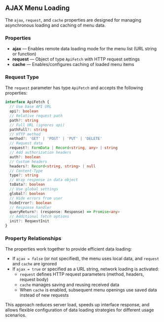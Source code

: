 ## AJAX Menu Loading

The `ajax`, `request`, and `cache` properties are designed for managing asynchronous loading and caching of menu data.

### Properties

- **ajax** — Enables remote data loading mode for the menu list (URL string or function)
- **request** — Object of type `ApiFetch` with HTTP request settings
- **cache** — Enables/configures caching of loaded menu items

### Request Type

The `request` parameter has type `ApiFetch` and accepts the following properties:

```ts
interface ApiFetch {
  // Use base API URL
  api?: boolean
  // Relative request path
  path?: string
  // Full URL (ignores api)
  pathFull?: string
  // HTTP method
  method?: 'GET' | 'POST' | 'PUT' | 'DELETE'
  // Request data
  request?: FormData | Record<string, any> | string
  // Add authorization headers
  auth?: boolean
  // Custom headers
  headers?: Record<string, string> | null
  // Content-Type
  type?: string
  // Wrap response in data object
  toData?: boolean
  // Use global settings
  global?: boolean
  // Hide errors from user
  hideError?: boolean
  // Response handler
  queryReturn?: (response: Response) => Promise<any>
  // Additional fetch options
  init?: RequestInit
}
```

### Property Relationships

The properties work together to provide efficient data loading:

- If `ajax = false` (or not specified), the menu uses local data, and `request` and `cache` are ignored
- If `ajax = true` or specified as a URL string, network loading is activated:
  - `request` defines HTTP request parameters (method, headers, request body)
  - `cache` manages saving and reusing received data
  - When `cache` is enabled, subsequent menu openings use saved data instead of new requests

This approach reduces server load, speeds up interface response, and allows flexible configuration of data loading strategies for different usage scenarios.
